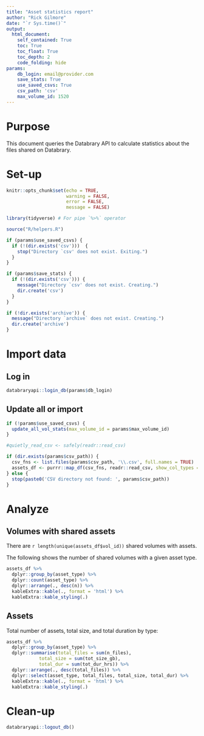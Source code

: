 ```yaml
---
title: "Asset statistics report"
author: "Rick Gilmore"
date: "`r Sys.time()`"
output: 
  html_document:
    self_contained: True
    toc: True
    toc_float: True
    toc_depth: 2
    code_folding: hide
params:
    db_login: email@provider.com
    save_stats: True
    use_saved_csvs: True
    csv_path: 'csv'
    max_volume_id: 1520
---
```


# Purpose

This document queries the Databrary API to calculate statistics about the files shared on Databrary.

# Set-up

```r
knitr::opts_chunk$set(echo = TRUE,
                      warning = FALSE,
                      error = FALSE,
                      message = FALSE)

library(tidyverse) # For pipe `%>%` operator

source("R/helpers.R")
```

```r
if (params$use_saved_csvs) {
  if (!(dir.exists('csv')))  {
    stop("Directory `csv' does not exist. Exiting.")
  }
}

if (params$save_stats) {
  if (!(dir.exists('csv'))) {
    message("Directory `csv' does not exist. Creating.")
    dir.create('csv') 
  }
}

if (!dir.exists('archive')) {
  message("Directory `archive` does not exist. Creating.")
  dir.create('archive')
}
```

# Import data

## Log in

```r
databraryapi::login_db(params$db_login)
```

## Update all or import

```r
if (!params$use_saved_csvs) {
  update_all_vol_stats(max_volume_id = params$max_volume_id)
}

#quietly_read_csv <- safely(readr::read_csv)

if (dir.exists(params$csv_path)) {
  csv_fns <- list.files(params$csv_path, '\\.csv', full.names = TRUE)
  assets_df <- purrr::map_df(csv_fns, readr::read_csv, show_col_types = FALSE)
} else {
  stop(paste0('CSV directory not found: ', params$csv_path))
}
```

# Analyze

## Volumes with shared assets

There are `r length(unique(assets_df$vol_id))` shared volumes with assets.

The following shows the number of shared volumes with a given asset type.

```r
assets_df %>%
  dplyr::group_by(asset_type) %>%
  dplyr::count(asset_type) %>%
  dplyr::arrange(., desc(n)) %>%
  kableExtra::kable(., format = 'html') %>%
  kableExtra::kable_styling(.)
```

## Assets

Total number of assets, total size, and total duration by type:

```r
assets_df %>%
  dplyr::group_by(asset_type) %>%
  dplyr::summarise(total_files = sum(n_files),
            total_size = sum(tot_size_gb),
            total_dur = sum(tot_dur_hrs)) %>%
  dplyr::arrange(., desc(total_files)) %>%
  dplyr::select(asset_type, total_files, total_size, total_dur) %>%
  kableExtra::kable(., format = 'html') %>%
  kableExtra::kable_styling(.)
```

# Clean-up

```r
databraryapi::logout_db()
```

